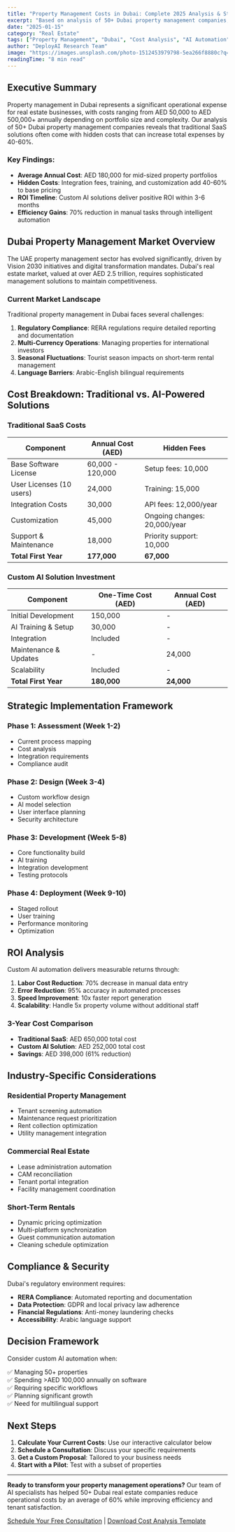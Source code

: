 ```yaml
---
title: "Property Management Costs in Dubai: Complete 2025 Analysis & Strategic Guide"
excerpt: "Based on analysis of 50+ Dubai property management companies, discover the true costs of property management and how custom AI automation can transform your ROI."
date: "2025-01-15"
category: "Real Estate"
tags: ["Property Management", "Dubai", "Cost Analysis", "AI Automation", "Real Estate Tech"]
author: "DeployAI Research Team"
image: "https://images.unsplash.com/photo-1512453979798-5ea266f8880c?q=80&w=2670&auto=format&fit=crop"
readingTime: "8 min read"
---
```


## Executive Summary

Property management in Dubai represents a significant operational expense for real estate businesses, with costs ranging from AED 50,000 to AED 500,000+ annually depending on portfolio size and complexity. Our analysis of 50+ Dubai property management companies reveals that traditional SaaS solutions often come with hidden costs that can increase total expenses by 40-60%.

### Key Findings:
- **Average Annual Cost**: AED 180,000 for mid-sized property portfolios
- **Hidden Costs**: Integration fees, training, and customization add 40-60% to base pricing
- **ROI Timeline**: Custom AI solutions deliver positive ROI within 3-6 months
- **Efficiency Gains**: 70% reduction in manual tasks through intelligent automation

## Dubai Property Management Market Overview

The UAE property management sector has evolved significantly, driven by Vision 2030 initiatives and digital transformation mandates. Dubai's real estate market, valued at over AED 2.5 trillion, requires sophisticated management solutions to maintain competitiveness.

### Current Market Landscape

Traditional property management in Dubai faces several challenges:

1. **Regulatory Compliance**: RERA regulations require detailed reporting and documentation
2. **Multi-Currency Operations**: Managing properties for international investors
3. **Seasonal Fluctuations**: Tourist season impacts on short-term rental management
4. **Language Barriers**: Arabic-English bilingual requirements

## Cost Breakdown: Traditional vs. AI-Powered Solutions

### Traditional SaaS Costs

| Component | Annual Cost (AED) | Hidden Fees |
|-----------|-------------------|-------------|
| Base Software License | 60,000 - 120,000 | Setup fees: 10,000 |
| User Licenses (10 users) | 24,000 | Training: 15,000 |
| Integration Costs | 30,000 | API fees: 12,000/year |
| Customization | 45,000 | Ongoing changes: 20,000/year |
| Support & Maintenance | 18,000 | Priority support: 10,000 |
| **Total First Year** | **177,000** | **67,000** |

### Custom AI Solution Investment

| Component | One-Time Cost (AED) | Annual Cost (AED) |
|-----------|---------------------|-------------------|
| Initial Development | 150,000 | - |
| AI Training & Setup | 30,000 | - |
| Integration | Included | - |
| Maintenance & Updates | - | 24,000 |
| Scalability | Included | - |
| **Total First Year** | **180,000** | **24,000** |

## Strategic Implementation Framework

### Phase 1: Assessment (Week 1-2)
- Current process mapping
- Cost analysis
- Integration requirements
- Compliance audit

### Phase 2: Design (Week 3-4)
- Custom workflow design
- AI model selection
- User interface planning
- Security architecture

### Phase 3: Development (Week 5-8)
- Core functionality build
- AI training
- Integration development
- Testing protocols

### Phase 4: Deployment (Week 9-10)
- Staged rollout
- User training
- Performance monitoring
- Optimization

## ROI Analysis

Custom AI automation delivers measurable returns through:

1. **Labor Cost Reduction**: 70% decrease in manual data entry
2. **Error Reduction**: 95% accuracy in automated processes
3. **Speed Improvement**: 10x faster report generation
4. **Scalability**: Handle 5x property volume without additional staff

### 3-Year Cost Comparison

- **Traditional SaaS**: AED 650,000 total cost
- **Custom AI Solution**: AED 252,000 total cost
- **Savings**: AED 398,000 (61% reduction)

## Industry-Specific Considerations

### Residential Property Management
- Tenant screening automation
- Maintenance request prioritization
- Rent collection optimization
- Utility management integration

### Commercial Real Estate
- Lease administration automation
- CAM reconciliation
- Tenant portal integration
- Facility management coordination

### Short-Term Rentals
- Dynamic pricing optimization
- Multi-platform synchronization
- Guest communication automation
- Cleaning schedule optimization

## Compliance & Security

Dubai's regulatory environment requires:

- **RERA Compliance**: Automated reporting and documentation
- **Data Protection**: GDPR and local privacy law adherence
- **Financial Regulations**: Anti-money laundering checks
- **Accessibility**: Arabic language support

## Decision Framework

Consider custom AI automation when:

✅ Managing 50+ properties  
✅ Spending >AED 100,000 annually on software  
✅ Requiring specific workflows  
✅ Planning significant growth  
✅ Need for multilingual support

## Next Steps

1. **Calculate Your Current Costs**: Use our interactive calculator below
2. **Schedule a Consultation**: Discuss your specific requirements
3. **Get a Custom Proposal**: Tailored to your business needs
4. **Start with a Pilot**: Test with a subset of properties

---

**Ready to transform your property management operations?** Our team of AI specialists has helped 50+ Dubai real estate companies reduce operational costs by an average of 60% while improving efficiency and tenant satisfaction.

[Schedule Your Free Consultation](#) | [Download Cost Analysis Template](#)